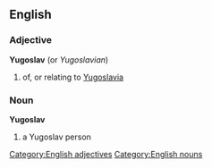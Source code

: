 ==English==
===Adjective===
'''Yugoslav'''  (or ''Yugoslavian'')
#of, or relating to [[Yugoslavia]]
===Noun===
'''Yugoslav'''
#a Yugoslav person
[[Category:English adjectives]]
[[Category:English nouns]]